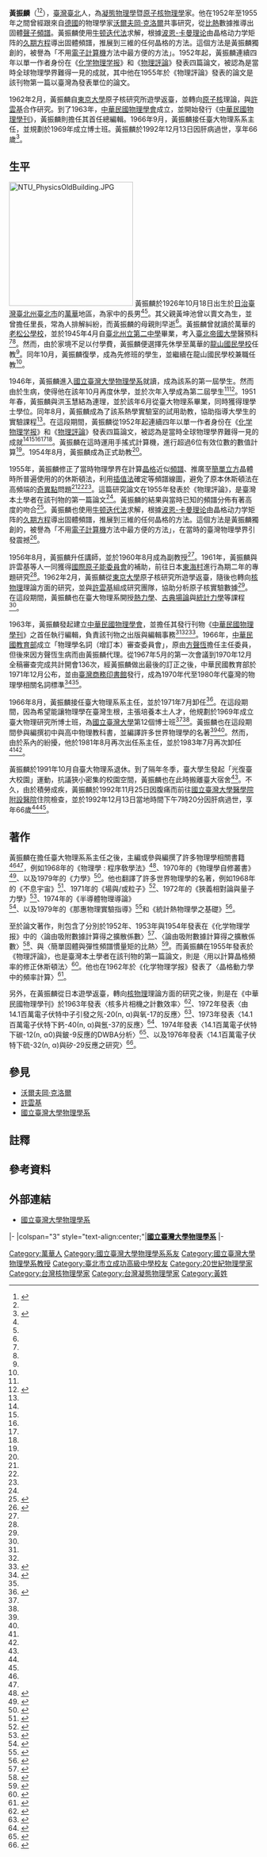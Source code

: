 {{noteTA
|G1=物理學
}}
{{Infobox Scientist
|name         = 黃振麟
|image        = 黃振麟1992.jpg
|image_size   = 150px
|caption      = 1992年，正在退休餐會演講的黃振麟
|nationality  = {{ROC}}
|birth_date   = {{birth date|1926|10|18|}}
|birth_place  = {{TWN-JPN}}[[臺北州|臺北州]][[臺北市_(州轄市)|臺北市]][[萬華|萬華]]<ref name="一甲子"/>
|death_date   = {{death date and age|1992|12|13|1926|10|18}}
|death_place  = {{TWN}}[[臺北市|臺北市]]<br>[[國立臺灣大學醫學院附設醫院|國立臺灣大學醫學院附設醫院]]
|known_for    = 
|field        = [[凝態物理學|凝態物理學]]、[[原子核物理學|原子核物理學]]
|workplaces   = [[國立臺灣大學物理學系|國立臺灣大學物理學系]]
|alma_mater   = [[國立臺灣大學|國立臺灣大學]]
|doctoral_advisor  =
|doctoral_students = 
|spouse            = 洪玉慧<ref name="一甲子"/>{{rp|33}}
|influences        = [[沃爾夫岡·克洛爾|沃爾夫岡·克洛爾]]
|notable_students  =
|prizes            =
|signature         = 
}}

'''黃振麟'''（{{bd|1926年|10月18日|1992年|12月13日||catIdx=黃}}<ref name="一甲子">{{cite journal|title=第一位於國際期刊發表論文的本土學者-黃振麟|author=黃暉理|pages=30-33|journal=一甲子-台灣大學物理系 1946~1970|year=2006|language=zh-tw}}</ref><ref name="時空27"/>{{efn|1975年由[[中華民國行政院|中華民國行政院]][[國家科學委員會|國家科學委員會]]科學技術資料中心出版的《科技人名錄》記載為10月28日出生<ref name="科技人名錄">{{cite book|title=科技人名錄|publisher=行政院[[國家科學委員會|國家科學委員會]]科學技術資料中心|author=沈曾新|date=1975年6月|pages=252|language=zh-tw}}</ref>。}}），[[臺灣|臺灣]][[臺北|臺北]]人，為[[凝態物理學|凝態物理學]]暨[[原子核物理學|原子核物理學]]家。他在1952年至1955年之間曾經跟來自[[德國|德國]]的物理學家[[沃爾夫岡·克洛爾|沃爾夫岡·克洛爾]]共事研究，從[[比熱|比熱]]數據推導出固體[[聲子|聲子]][[頻譜|頻譜]]。黃振麟使用[[牛顿法|牛顿迭代法]]求解，根據[[玻恩-冯·卡门边界条件|波恩-卡曼理论]]由晶格动力学矩阵的[[久期方程|久期方程]]導出固體頻譜，推展到三維的任何晶格的方法。這個方法是黃振麟獨創的，被譽為「不用[[電子計算機|電子計算機]]方法中最方便的方法」。1952年起，黃振麟連續四年以單一作者身份在《[[化学物理学报|化学物理学报]]》和《[[物理評論|物理評論]]》發表四篇論文，被認為是當時全球物理學界難得一見的成就，其中他在1955年於《物理評論》發表的論文是該刊物第一篇以臺灣為發表單位的論文。

1962年2月，黃振麟自[[東京大學|東京大學]]原子核研究所遊學返臺，並轉向[[原子核|原子核]]理論，與[[許雲基|許雲基]]合作研究。到了1963年，[[中華民國物理學會|中華民國物理學會]]成立，並開始發行《[[中華民國物理學刊|中華民國物理學刊]]》，黃振麟則擔任其首任總編輯。1966年9月，黃振麟接任臺大物理系系主任，並規劃於1969年成立博士班。黃振麟於1992年12月13日因肝病過世，享年66歲<ref name="時空27">{{cite journal|title=紀念Kroll與黃振麟教授|journal=時空|issue=27|author=林修平|year=1994|language=zh-tw|publisher=臺大物理系學生會|accessdate=2016-04-22|pages=155|url=http://web.phys.ntu.edu.tw/physhistory/spacetime/vol_27/v27_p155.pdf|archiveurl=https://web.archive.org/web/20131215012614/http://web.phys.ntu.edu.tw/physhistory/spacetime/vol_27/v27_p155.pdf|archivedate=2013-12-15|deadurl=no}}</ref>。

==生平==
[[File:NTU_PhysicsOldBuilding.JPG|250px]]
黃振麟於1926年10月18日出生於[[日治臺灣|日治臺灣]][[臺北州|臺北州]][[臺北市_(州轄市)|臺北市]]的[[萬華|萬華]]地區，為家中的長男<ref name="一甲子"/>{{rp|33}}<ref name="時空27"/>。其父親黃坤池曾以賣文為生，並曾擔任里長，常為人排解糾紛，而黃振麟的母親則早逝<ref name="一甲子"/>{{rp|33}}。黃振麟曾就讀於萬華的[[老松公學校|老松公學校]]{{efn|今[[臺北市萬華區老松國民小學|臺北市萬華區老松國民小學]]。}}，並於1945年4月自[[臺北州立第二中學|臺北州立第二中學]]{{efn|今[[臺北市立成功高級中學|臺北市立成功高級中學]]。}}畢業，考入[[臺北帝國大學|臺北帝國大學]]醫預科<ref name="一甲子"/>{{rp|33}}<ref name="時空27"/>。然而，由於家境不足以付學費，黃振麟便選擇先休學至萬華的[[龍山國民學校|龍山國民學校]]{{efn|今[[臺北市萬華區龍山國民小學|臺北市萬華區龍山國民小學]]。}}任教<ref name="一甲子"/>{{rp|33}}。同年10月，黃振麟復學，成為先修班的學生，並繼續在龍山國民學校兼職任教<ref name="一甲子"/>{{rp|33}}。

1946年，黃振麟進入[[國立臺灣大學物理學系|國立臺灣大學物理學系]]就讀，成為該系的第一屆學生。然而由於生病，使得他在該年10月再度休學，並於次年入學成為第二屆學生<ref name="一甲子"/>{{rp|33}}<ref name="張幸真">{{cite journal zh|author=張幸真|date=2003-07-31|title=台灣知識社群的轉變－以台北帝國大學物理講座到台灣大學物理系為例|pages=20|url=http://ndltd.ncl.edu.tw/cgi-bin/gs32/gsweb.cgi?o=dnclcdr&s=id=%22091NTU00493013%22.&searchmode=basic|accessdate=2012-06-11|language=zh-tw|archiveurl=https://web.archive.org/web/20150628071851/http://ndltd.ncl.edu.tw/cgi-bin/gs32/gsweb.cgi?o=dnclcdr&s=id%3D%22091NTU00493013%22.&searchmode=basic|archivedate=2015-06-28|deadurl=no}}</ref>{{rp|155}}。1951年春，黃振麟與洪玉慧結為連理，並於該年6月從臺大物理系畢業，同時獲得理學士學位。同年8月，黃振麟成為了該系熱學實驗室的試用助教，協助指導大學生的實驗課程<ref name="一甲子"/>{{rp|30}}。在這段期間，黃振麟從1952年起連續四年以單一作者身份在《[[化学物理学报|化学物理学报]]》和《[[物理評論|物理評論]]》發表四篇論文，被認為是當時全球物理學界難得一見的成就<ref name="一甲子"/>{{rp|30}}<ref name="1952paper"/><ref name="1953paper"/><ref name="1954paper"/><ref name="1955paper"/>。黃振麟在這時運用手搖式計算機，進行超過6位有效位數的數值計算<ref name="一甲子"/>{{rp|32}}。1954年8月，黃振麟成為正式助教<ref name="一甲子"/>{{rp|32}}。

1955年，黃振麟修正了當時物理學界在計算[[晶格|晶格]]近似[[頻譜|頻譜]]、推廣至[[簡單立方|簡單立方]]晶體時所普遍使用的的休斯頓法，利用[[插值法|插值法]]確定等頻譜線圖，避免了原本休斯頓法在高頻端的[[奇点_(数学)|奇異點]]問題<ref name="一甲子"/>{{rp|31}}<ref name="1955paper"/><ref name="Montroll"/>{{rp|103}}。這篇研究論文在1955年發表於《物理評論》，是臺灣本土學者在該刊物的第一篇論文<ref name="一甲子"/>{{rp|32}}。黃振麟的結果與當時已知的頻譜分佈有著高度的吻合<ref name="Montroll">{{cite book|title=Theory of lattice dynamics in the harmonic approximation|author1=A. A. Maradudin|author2=E. W. Montroll|author3=G. H. Weiss|location=New York|publisher=Academic Press|year=1963|language=en|url=https://catalog.hathitrust.org/Record/001678328|accessdate=2016-04-23|archiveurl=https://www.webcitation.org/6gycEsvJw?url=https://catalog.hathitrust.org/Record/001678328|archivedate=2016-04-23|deadurl=no}}</ref>{{rp|103}}。黃振麟也使用[[牛顿法|牛顿迭代法]]求解，根據[[玻恩-冯·卡门边界条件|波恩-卡曼理论]]由晶格动力学矩阵的[[久期方程|久期方程]]導出固體頻譜，推展到三維的任何晶格的方法。這個方法是黃振麟獨創的，被譽為「不用[[電子計算機|電子計算機]]方法中最方便的方法」，在當時的臺灣物理學界引發震撼<ref name="一甲子2">{{cite journal|title=走過那段篳路藍縷的日子|author=林秀美|pages=39-72|journal=一甲子-台灣大學物理系 1946~1970|year=2006|language=zh-tw}}</ref>{{rp|61}}。

1956年8月，黃振麟升任講師，並於1960年8月成為副教授<ref name="一甲子"/>{{rp|32}}。1961年，黃振麟與許雲基等人一同獲得[[國際原子能委員會|國際原子能委員會]]的補助，前往日本[[東海村_(那珂郡)|東海村]]{{link-ja|日本原子能研究所|日本原子力研究所|原子能研究所}}進行為期二年的專題研究<ref name = "張幸真"/>{{rp|168,193}}。1962年2月，黃振麟從[[東京大學|東京大學]]原子核研究所遊學返臺，隨後也轉向[[核物理|核物理]]理論方面的研究，並與[[許雲基|許雲基]]組成研究團隊，協助分析原子核實驗數據<ref name="一甲子"/>{{rp|32}}。在這段期間，黃振麟也在臺大物理系開授[[熱力學|熱力學]]、[[古典場論|古典場論]]與[[統計力學|統計力學]]等課程<ref name="一甲子"/>{{rp|32}}。

1963年，黃振麟發起建立[[中華民國物理學會|中華民國物理學會]]，並擔任其發行刊物《[[中華民國物理學刊|中華民國物理學刊]]》之首任執行編輯，負責該刊物之出版與編輯事務<ref name="一甲子"/>{{rp|32}}<ref name="時空27"/><ref name="中華民國史學術志">{{cite book|title=中華民國史學術志 (初稿)|author=陳卓|section=物理學|publisher=[[中華民國國史館|中華民國國史館]]|year=1996|isbn=957-00-7348-9}}</ref>{{rp|478}}。1966年，[[中華民國教育部|中華民國教育部]]成立「物理學名詞（增訂本）審查委員會」，原由[[方聲恆|方聲恆]]擔任主任委員，但後來因方聲恆生病而由黃振麟代理。從1967年5月的第一次會議到1970年12月全稿審查完成共計開會136次，經黃振麟做出最後的訂正之後，中華民國教育部於1971年12月公布，並由[[臺灣商務印書館|臺灣商務印書館]]發行，成為1970年代至1980年代臺灣的物理學相關名詞標準<ref>{{cite journal|title=中文物理学名词在台湾的修订|author=刘源俊|doi=10.7693/wl20130612|date=2013-05-23|journal=物理|volume=42|issue=6|pages=436-437|publisher=中国物理学会|location=北京市|language=zh-cn|url=http://www.wuli.ac.cn/fileup/PDF/2013-42-06-012.pdf|accessdate=2016-04-23|archiveurl=https://www.webcitation.org/6gyeEn4Hl?url=http://www.wuli.ac.cn/fileup/PDF/2013-42-06-012.pdf|archivedate=2016-04-23|deadurl=no}}</ref><ref name="中華民國史學術志"/>{{rp|479,480}}。

1966年8月，黃振麟接任臺大物理系系主任，並於1971年7月卸任<ref name="系主任">{{cite web|url=http://www.phys.ntu.edu.tw/guide/powerman.aspx|title=臺大物理系 歷屆系主任|publisher=國立臺灣大學物理學系|accessdate=2016-04-24|archiveurl=https://web.archive.org/web/20151007191419/http://www.phys.ntu.edu.tw/guide/powerman.aspx|archivedate=2015-10-07|deadurl=no}}</ref>。在這段期間，因為希望能讓物理學在臺灣生根，主張培養本土人才，他規劃於1969年成立臺大物理研究所博士班，為[[國立臺灣大學|國立臺灣大學]]第12個博士班<ref name="一甲子"/>{{rp|32}}<ref name="時空27"/>。黃振麟也在這段期間參與編撰初中與高中物理教科書，並編譯許多世界物理學的名著<ref name="一甲子"/>{{rp|32}}<ref name="時空27"/>。然而，由於系內的紛擾，他於1981年8月再次出任系主任，並於1983年7月再次卸任<ref name="一甲子"/>{{rp|33}}<ref name="系主任"/>。

黃振麟於1991年10月自臺大物理系退休。到了隔年冬季，臺大學生發起「光復臺大校園」運動，抗議狹小密集的校園空間，黃振麟也在此時搬離臺大宿舍<ref name="時空27"/>。不久，由於積勞成疾，黃振麟於1992年11月25日因腹痛而前往[[國立臺灣大學醫學院附設醫院|國立臺灣大學醫學院附設醫院]]住院檢查，並於1992年12月13日當地時間下午7時20分因肝病過世，享年66歲<ref name="一甲子"/>{{rp|33}}<ref name="時空27"/>。

==著作==


黃振麟在擔任臺大物理系系主任之後，主編或參與編撰了許多物理學相關書籍<ref name="一甲子"/>{{rp|32}}<ref name="時空27"/>，例如1968年的《物理學 : 程序敎學法》<ref>{{cite book|title=物理學 : 程序敎學法|year=1968|publisher=徐氏基金會|author=黃振麟|url=https://tulips.ntu.edu.tw/record=b1151114~S5*cht}|archiveurl=https://www.webcitation.org/6h3abKz0i?url=https://tulips.ntu.edu.tw/record=b1151114~S5*cht|archivedate=2016-04-26|deadurl=no}}</ref>、1970年的《物理學自修叢書》<ref>{{cite book|title=物理學自修叢書|year=1970|publisher=徐氏基金會|author=黃振麟等|url=https://tulips.ntu.edu.tw/record=b1190088~S5*cht|archiveurl=https://www.webcitation.org/6h3agRNGd?url=https://tulips.ntu.edu.tw/record%3Db1190088~S5%2Acht%7D|archivedate=2016-04-26|deadurl=yes|access-date=2016-04-25}}</ref>、以及1979年的《力學》<ref>{{cite book|title=力學|year=1979|publisher=徐氏基金會|author=黃振麟|url=http://202.197.107.27/opac/book/4134|archiveurl=https://www.webcitation.org/6h3anvKoj?url=http://202.197.107.27/opac/book/4134|archivedate=2016-04-26|deadurl=yes|access-date=2016-04-25}}</ref>。他也翻譯了許多世界物理學的名著，例如1968年的《不息宇宙》<ref>{{cite book|title=不息宇宙|year=1968|publisher=徐氏基金會|author=Born, Max|others=黃振麟，黃慰慈同譯|url=https://tulips.ntu.edu.tw/record=b1169516~S5*cht|archiveurl=https://www.webcitation.org/6h3awvli3?url=https://tulips.ntu.edu.tw/record=b1169516~S5*cht|archivedate=2016-04-26|deadurl=yes|access-date=2016-04-25}}</ref>、1971年的《場與/或粒子》<ref>{{cite book|title=場與/或粒子|year=1971|publisher=維新|author=Sen, Dipak Kumar|others=黃振麟，黃倉藝同譯|url=https://tulips.ntu.edu.tw/record=b1152607~S5*cht|archiveurl=https://www.webcitation.org/6h3azbBJF?url=https://tulips.ntu.edu.tw/record=b1152607~S5*cht|archivedate=2016-04-26|deadurl=yes|access-date=2016-04-25}}</ref>、1972年的《狹義相對論與量子力學》<ref>{{cite book|title=狹義相對論與量子力學|year=1972|publisher=國立編譯館|author=Halpern, Francis R|others=黃振麟譯|url=https://tulips.ntu.edu.tw/record=b1151019~S5*cht|archiveurl=https://www.webcitation.org/6h3b20wP1?url=https://tulips.ntu.edu.tw/record=b1151019~S5*cht|archivedate=2016-04-26|deadurl=yes|access-date=2016-04-25}}</ref>、1974年的《半導體物理導論》<ref>{{cite book|title=半導體物理導論|year=1974|publisher=徐氏基金會|author=半導體電子學敎育委員會|others=黃振麟譯|url=https://tulips.ntu.edu.tw/record=b1564360~S5*cht|archiveurl=https://www.webcitation.org/6h3b4VX4q?url=https://tulips.ntu.edu.tw/record=b1564360~S5*cht|archivedate=2016-04-26|deadurl=yes|access-date=2016-04-25}}</ref>、以及1979年的《那惠物理實驗指導》<ref>{{cite book|title=那惠物理實驗指導|year=1979|publisher=徐氏基金會|author=那惠基金會|others=黃振麟譯|url=https://tulips.ntu.edu.tw/record=b1174541~S5*cht|archiveurl=https://www.webcitation.org/6h3b87EBu?url=https://tulips.ntu.edu.tw/record=b1174541~S5*cht|archivedate=2016-04-26|deadurl=yes|access-date=2016-04-25}}</ref>和《統計熱物理學之基礎》<ref>{{cite book|title=統計熱物理學之基礎|year=1979|publisher=徐氏基金會|author=Reif, Frederick|others=黃振麟譯|url=https://tulips.ntu.edu.tw/record=b5492009~S5*cht|archiveurl=https://www.webcitation.org/6h3bDh8ZT?url=https://tulips.ntu.edu.tw/record=b5492009~S5*cht|archivedate=2016-04-26|deadurl=yes|access-date=2016-04-25}}</ref>。

至於論文著作，則包含了分別於1952年、1953年與1954年發表在《化学物理学报》中的〈論由吸附數據計算得之擴散係數〉<ref name="1952paper">{{cite journal lua|author1=Jenn Lin Hwang|date=1952-01-08|title=On the Calculation of Diffusion Coefficients from Sorption Data|journal=J. Chem. Phys.|language=en|volume=20|publisher=American Institute of Physics|pages=1320|doi=10.1063/1.1700728|url=http://scitation.aip.org/content/aip/journal/jcp/20/8/10.1063/1.1700728|accessdate=2016-04-24|archiveurl=https://web.archive.org/web/20160424161102/http://scitation.aip.org/content/aip/journal/jcp/20/8/10.1063/1.1700728|archivedate=2016年4月24日|deadurl=yes|df=}}</ref>、〈論由吸附數據計算得之擴散係數〉<ref name="1953paper">{{cite journal lua|author1=Jenn Lin Hwang|date=1952-11-13|title=Note on Frequency Spectra of Simple Solids from Specific Heat Data|journal=J. Chem. Phys.|language=en|volume=21|publisher=American Institute of Physics|pages=168|doi=10.1063/1.1698584|url=http://scitation.aip.org/content/aip/journal/jcp/21/1/10.1063/1.1698584|accessdate=2016-04-24|archiveurl=https://web.archive.org/web/20160424161309/http://scitation.aip.org/content/aip/journal/jcp/21/1/10.1063/1.1698584|archivedate=2016年4月24日|deadurl=yes|df=}}</ref>、與〈簡單固體與彈性頻譜慣量矩的比熱〉<ref name="1954paper">{{cite journal lua|author1=Jenn Lin Hwang|date=1953-10-20|title=Specific Heats of Simple Solids and Moments of Elastic Frequency Spectra|journal=J. Chem. Phys.|language=en|volume=22|publisher=American Institute of Physics|pages=154|doi=10.1063/1.1739841|url=http://scitation.aip.org/content/aip/journal/jcp/22/1/10.1063/1.1739841|accessdate=2016-04-24|archiveurl=https://web.archive.org/web/20160424161521/http://scitation.aip.org/content/aip/journal/jcp/22/1/10.1063/1.1739841|archivedate=2016年4月24日|deadurl=yes|df=}}</ref>。而黃振麟在1955年發表於《物理評論》，也是臺灣本土學者在該刊物的第一篇論文，則是〈用以計算晶格頻率的修正休斯頓法〉<ref name="1955paper">{{cite journal lua|author1=Jenn-Lin Hwang|date=1955-03-08|title=Revised Houston Method for Counting Lattice Frequencies|journal=Phys. Rev.|language=en|volume=99|publisher=American Physical Society|pages=1098-1100|doi=10.1103/PhysRev.99.1098|url=http://journals.aps.org/pr/abstract/10.1103/PhysRev.99.1098|accessdate=2016-04-24|archiveurl=https://www.webcitation.org/6h0lYNjjO?url=http://journals.aps.org/pr/abstract/10.1103/PhysRev.99.1098|archivedate=2016-04-24|deadurl=no}}</ref>。他也在1962年於《化学物理学报》發表了〈晶格動力學中的頻率計算〉<ref>{{cite journal lua|author1=Jenn Lin Hwang|author2=Chen‐Show Wang|date=1962-03-05|title=Frequency Counting in Lattice Dynamics|journal=J. Chem. Phys.|language=en|volume=37|publisher=American Institute of Physics|pages=1655|doi=10.1063/1.1733355|url=http://scitation.aip.org/content/aip/journal/jcp/37/8/10.1063/1.1733355|accessdate=2016-04-25|archiveurl=https://web.archive.org/web/20160425004504/http://scitation.aip.org/content/aip/journal/jcp/37/8/10.1063/1.1733355|archivedate=2016年4月25日|deadurl=yes|df=}}</ref>。

另外，在黃振麟從日本遊學返臺，轉向[[核物理|核物理]]理論方面的研究之後，則是在《中華民國物理學刊》於1963年發表〈核多片相機之計數效率〉<ref>{{cite journal lua|author1=黃家裕|author2=黃振麟|author3=許雲基|author4=戴運軌|date=1963-10-01|title=Counting Efficiency of Nuclear Multiplate Camera|journal=Chinese Journal of Physics|language=en|volume=1|issue=2|publisher=中華民國物理學會|pages=33-38|doi=10.6122/CJP|url=http://www.airitilibrary.com/Publication/alDetailedMesh?docid=05779073-196310-201306180004-201306180004-33-38|accessdate=2015-08-16|archiveurl=https://web.archive.org/web/20150816050217/http://www.airitilibrary.com/Publication/alDetailedMesh?docid=05779073-196310-201306180004-201306180004-33-38|archivedate=2015-08-16|deadurl=no}}</ref>、1972年發表〈由14.1百萬電子伏特中子引發之氖-20(n, α)與氧-17的反應〉<ref>{{cite journal lua|author1=林松雲|author2=許玉釧|author3=周木春|author4=黃家裕|author5=黃振麟|author6=許雲基|date=1972-10-01|title=20Ne(n, α)17O Reaction Induced by 14.1 MeV Neutrons|journal=Chinese Journal of Physics|language=en|volume=10|issue=2|publisher=中華民國物理學會|pages=69-75|doi=10.6122/CJP|url=http://www.airitilibrary.com/Publication/alDetailedMesh?docid=05779073-197210-201307170003-201307170003-69-75|accessdate=2015-08-16|archiveurl=https://web.archive.org/web/20150816025204/http://www.airitilibrary.com/Publication/alDetailedMesh?docid=05779073-197210-201307170003-201307170003-69-75|archivedate=2015-08-16|deadurl=no}}</ref>、1973年發表〈14.1百萬電子伏特下鈣-40(n, α)與氬-37的反應〉<ref>{{cite journal lua|author1=彭忠朝|author2=林松雲|author3=周木春|author4=許玉釧|author5=黃振麟|author6=許雲基|date=1973-10-01|title=40Ca(n, α)37Ar Reaction at 14.1 MeV|journal=Chinese Journal of Physics|language=en|volume=11|issue=2|publisher=中華民國物理學會|pages=119-129|doi=10.6122/CJP|url=http://www.airitilibrary.com/Publication/alDetailedMesh?docid=05779073-197310-201305100004-201305100004-119-129|accessdate=2015-08-16|archiveurl=https://web.archive.org/web/20150816030837/http://www.airitilibrary.com/Publication/alDetailedMesh?docid=05779073-197310-201305100004-201305100004-119-129|archivedate=2015-08-16|deadurl=no}}</ref>、1974年發表〈14.1百萬電子伏特下碳-12(n, α0)與鈹-9反應的DWBA分析〉<ref>{{cite journal lua|author1=彭忠朝|author2=黃振麟|author3=許雲基|date=1974-04-01|title=DWBA Analysis of the 12C (n, α0)^9 Be Reaction at 14.1 MeV|journal=Chinese Journal of Physics|language=en|volume=12|issue=1|publisher=中華民國物理學會|pages=52|doi=10.6122/CJP|url=http://www.airitilibrary.com/Publication/alDetailedMesh?docid=05779073-197404-201310080002-201310080002-52-52(2)|accessdate=2015-08-16|archiveurl=https://web.archive.org/web/20150816074419/http://www.airitilibrary.com/Publication/alDetailedMesh?docid=05779073-197404-201310080002-201310080002-52-52%282%29|archivedate=2015-08-16|deadurl=no}}</ref>、以及1976年發表〈14.1百萬電子伏特下硫-32(n, α)與矽-29反應之研究〉<ref>{{cite journal lua|author1=彭忠朝|author2=林松雲|author3=周木春|author4=許玉釧|author5=黃振麟|author6=許雲基|date=1976-04-01|title=Investigation of the 32S(n, α)29Si Reaction at 14.1 MeV|journal=Chinese Journal of Physics|language=en|volume=14|issue=1|publisher=中華民國物理學會|pages=62-66|doi=10.6122/CJP|url=http://www.airitilibrary.com/Publication/alDetailedMesh?docid=05779073-197604-201305020004-201305020004-62-66|accessdate=2015-08-16|archiveurl=https://web.archive.org/web/20150816080226/http://www.airitilibrary.com/Publication/alDetailedMesh?docid=05779073-197604-201305020004-201305020004-62-66|archivedate=2015-08-16|deadurl=no}}</ref>。

==參見==
{{portal box|人物|物理學|臺灣}}
*[[沃爾夫岡·克洛爾|沃爾夫岡·克洛爾]]
*[[許雲基|許雲基]]
*[[國立臺灣大學物理學系|國立臺灣大學物理學系]]
==註釋==
{{notelist|iger=}}
== 參考資料==
{{reflist|2}}

==外部連結==
* [http://www.phys.ntu.edu.tw/ 國立臺灣大學物理學系] {{Wayback|url=http://www.phys.ntu.edu.tw/ |date=20160305070059 }}{{zh-tw icon}}

{{start box}}
{{s-edu}}
|-
|colspan="3" style="text-align:center;"|'''[[國立臺灣大學物理學系|國立臺灣大學物理學系]]'''
|-
{{s-before|[[許雲基|許雲基]]}}
{{s-title|系主任|1966年8月 ~ 1971年7月}}
{{s-after|[[崔伯銓|崔伯銓]]}}
{{s-before|[[鄭伯昆|鄭伯昆]]}}
{{s-title|系主任|1981年8月 ~ 1983年7月}}
{{s-after|[[林清凉|林清-{凉}-]]}}
{{end box}}

{{臺大物理系}}
[[Category:萬華人|Category:萬華人]]
[[Category:國立臺灣大學物理學系系友|Category:國立臺灣大學物理學系系友]]
[[Category:國立臺灣大學物理學系教授|Category:國立臺灣大學物理學系教授]]
[[Category:臺北市立成功高級中學校友|Category:臺北市立成功高級中學校友]]
[[Category:20世紀物理學家|Category:20世紀物理學家]]
[[Category:台灣核物理學家|Category:台灣核物理學家]]
[[Category:台灣凝態物理學家|Category:台灣凝態物理學家]]
[[Category:黃姓|Category:黃姓]]
{{Good article}}